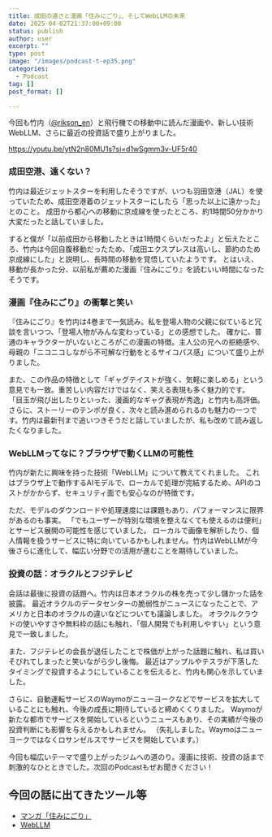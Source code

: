 ```yaml
---
title: 成田の遠さと漫画「住みにごり」、そしてWebLLMの未来
date: 2025-04-02T21:37:00+09:00
status: publish
author: user
excerpt: ""
type: post
image: "/images/podcast-t-ep35.png"
categories:
  - Podcast
tag: []
post_format: []

---
```



今回も竹内（[@rikson_en](https://x.com/rikson_en)）と飛行機での移動中に読んだ漫画や、新しい技術WebLLM、さらに最近の投資話で盛り上がりました。

https://youtu.be/ytN2n80MU1s?si=d1wSgmm3v-UF5r40

### 成田空港、遠くない？

竹内は最近ジェットスターを利用したそうですが、いつも羽田空港（JAL）を使っていたため、成田空港着のジェットスターにしたら「思った以上に遠かった」とのこと。
成田から都心への移動に京成線を使ったところ、約1時間50分かかり大変だったと話していました。

すると僕が「以前成田から移動したときは1時間くらいだったよ」と伝えたところ、竹内は今回自腹移動だったため、「成田エクスプレスは高いし、節約のため京成線にした」と説明し、長時間の移動を覚悟していたようです。
とはいえ、移動が長かった分、以前私が薦めた漫画『住みにごり』を読むいい時間になったそうです。

### 漫画『住みにごり』の衝撃と笑い

『住みにごり』を竹内は4巻まで一気読み。私を登場人物の父親に似ていると冗談を言いつつ、「登場人物がみんな変わっている」との感想でした。
確かに、普通のキャラクターがいないところがこの漫画の特徴。主人公の兄への拒絶感や、母親の「ニコニコしながら不可解な行動をとるサイコパス感」について盛り上がりました。

また、この作品の特徴として「ギャグテイストが強く、気軽に楽しめる」という意見でも一致。重苦しい内容だけではなく、笑える表現も多く魅力的です。
「目玉が飛び出したりといった、漫画的なギャグ表現が秀逸」と竹内も高評価。
さらに、ストーリーのテンポが良く、次々と読み進められるのも魅力の一つです。竹内は最新刊まで追いつきそうだと話していましたが、私も改めて読み返したくなりました。

### WebLLMってなに？ブラウザで動くLLMの可能性

竹内が新たに興味を持った技術「WebLLM」について教えてくれました。
これはブラウザ上で動作するAIモデルで、ローカルで処理が完結するため、APIのコストがかからず、セキュリティ面でも安心なのが特徴です。

ただ、モデルのダウンロードや処理速度には課題もあり、パフォーマンスに限界があるのも事実。
「でもユーザーが特別な環境を整えなくても使えるのは便利」とサービス展開の可能性を感じていました。
ローカルで画像を解析したり、個人情報を扱うサービスに特に向いているかもしれません。竹内はWebLLMが今後さらに進化して、幅広い分野での活用が進むことを期待していました。

### 投資の話：オラクルとフジテレビ

会話は最後に投資の話題へ。竹内は日本オラクルの株を売って少し儲かった話を披露。
最近オラクルのデータセンターの脆弱性がニュースになったことで、アメリカと日本のオラクルの違いなどについても議論しました。
オラクルクラウドの使いやすさや無料枠の話にも触れ、「個人開発でも利用しやすい」という意見で一致しました。

また、フジテレビの会長が退任したことで株価が上がった話題に触れ、私は買いそびれてしまったと笑いながら少し後悔。
最近はアップルやテスラが下落したタイミングで投資するようにしていることを伝えると、竹内も関心を示していました。

さらに、自動運転サービスのWaymoがニューヨークなどでサービスを拡大していることにも触れ、今後の成長に期待していると締めくくりました。
Waymoが新たな都市でサービスを開始しているというニュースもあり、その実績が今後の投資判断にも影響を与えるかもしれません。
（失礼しました。Waymoはニューヨークではなくロサンゼルスでサービスを開始しています。）

今回も幅広いテーマで盛り上がったジムへの道のり。漫画に技術、投資の話まで刺激的なひとときでした。次回のPodcastもぜお聞きください！


## 今回の話に出てきたツール等

* [マンガ「住みにごり」](https://amzn.to/4jjb1su)
* [WebLLM](https://github.com/mlc-ai/web-llm)









